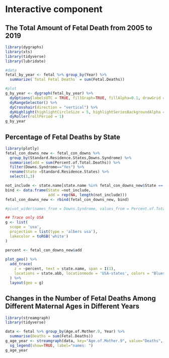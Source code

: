 # Interactive component

## The Total Amount of Fetal Death from 2005 to 2019

```r
library(dygraphs)
library(xts)          
library(tidyverse)
library(lubridate)

#data
fetal_by_year <- fetal %>% group_by(Year) %>%
  summarize(`Total Fetal Deaths` = sum(Fetal.Deaths))

#plot
g_by_year <- dygraph(fetal_by_year) %>%
  dyOptions(labelsUTC = TRUE, fillGraph=TRUE, fillAlpha=0.1, drawGrid = FALSE, colors="#D8AE5A") %>%
  dyRangeSelector() %>%
  dyCrosshair(direction = "vertical") %>%
  dyHighlight(highlightCircleSize = 5, highlightSeriesBackgroundAlpha = 0.2, hideOnMouseOut = FALSE)  %>%
  dyRoller(rollPeriod = 1) 
g_by_year
```

## Percentage of Fetal Deaths by State
```r
library(plotly)
fetal_con_downs_new <- fetal_con_downs %>%
  group_by(Standard.Residence.States,Downs.Syndrome) %>%
  summarise(add = sum(Percent.of.Total.Deaths)) %>%
  filter(Downs.Syndrome=="Yes") %>%
  rename(State =Standard.Residence.States) %>%
  select(1,3)

not_include <- state.name[state.name %in% fetal_con_downs_new$State == FALSE]
bind <- data.frame(State =not_include,
                   add = rep(NA, length(not_include)))
fetal_con_downs_new <- rbind(fetal_con_downs_new, bind)

#pivot_wider(names_from = Downs.Syndrome, values_from = Percent.of.Total.Deaths)

## Trace only USA
g <- list(
  scope = 'usa',
  projection = list(type = 'albers usa'),
  lakecolor = toRGB('white')
)

percent <- fetal_con_downs_new$add
  
plot_geo() %>%
  add_trace(
    z = ~percent, text = state.name, span = I(1),
    locations = state.abb, locationmode = 'USA-states', colors = "Blues"
  ) %>%
  layout(geo = g)
```



## Changes in the Number of Fetal Deaths Among Different Maternal Ages in Different Years
```r
library(streamgraph)
library(tidyverse)

data <- fetal %>% group_by(Age.of.Mother.9, Year) %>% 
  summarise(Deaths = sum(Fetal.Deaths))
g_age_year <- streamgraph(data, key="Age.of.Mother.9", value="Deaths", date="Year") %>%
  sg_legend(show=TRUE, label="names: ")
g_age_year
```

